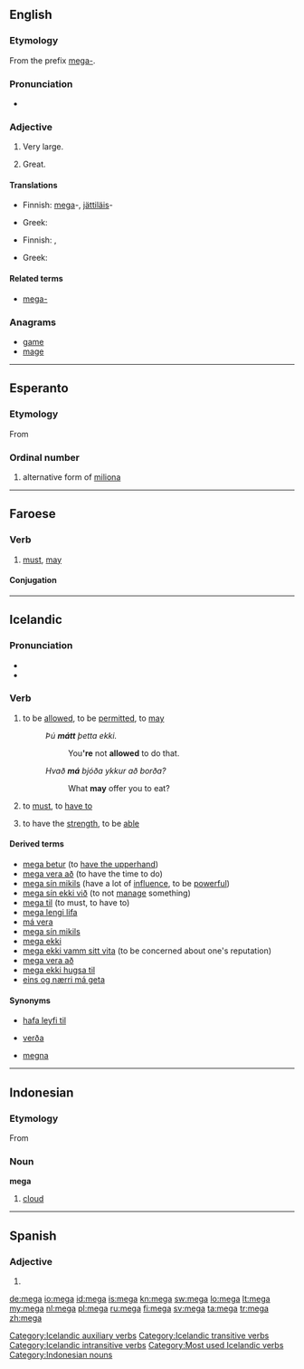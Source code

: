 {{also|mega-|méga|méga-}}
==English==

===Etymology===
From the prefix [[mega-]].

===Pronunciation===
* {{rhymes|ɛɡə}}

===Adjective===
{{en-adj|-}}

# {{informal}} Very large.
# {{informal}} Great.

====Translations====
{{trans-top|very large}}
* Finnish: [[mega]]-, [[jättiläis]]-
{{trans-mid}}
* Greek: {{t|el|μέγας|m|tr=mégas|sc=Grek}}
{{trans-bottom}}

{{trans-top|great}}
* Finnish: {{t+|fi|mahtava}}, {{t+|fi|erinomainen}}
{{trans-mid}}
* Greek: {{t|el|μέγας|m|tr=mégas|sc=Grek}}
{{trans-bottom}}

====Related terms====
<!-- These are mainly nonce words, unless specific definitions are known and entries can be set up
* [[mega deal]]
* [[mega energy]]
* [[mega high]]
* [[mega low]]
* [[mega market]]
* [[mega-mart]]
* [[mega meal]] (''registered trademark?  spelling?''), used by [[w:Kentucky Fried Chicken|KFC]]
* [[mega-merger]]
* [[mega moolah]], term used by the [[w:Fox Box|Fox Box]], formerly [[w:Fox Kids|Fox Kids]]
* [[mega morning]]
* [[mega movie]]
* [[mega party]]
* [[mega power]]
* [[mega road]]
* [[mega-selection]]
* [[mega speed]]
-->

* [[mega-]]

===Anagrams===
* [[game#English|game]]
* [[mage#English|mage]]

----

==Esperanto==
{{ordinalbox|eo||1,000,000a||card=meg}}

===Etymology===
From {{term|meg}}

===Ordinal number===
{{eo-adj}}

# {{ordinal|lang=eo}} alternative form of [[miliona]]

----

==Faroese==

===Verb===
{{head|fo|verb}}

# [[must]], [[may]]

====Conjugation====
{{fo-conj-mega}}

----

==Icelandic==

===Pronunciation===
* {{IPA|/ˈmeiːɣa/|lang=is}}
* {{rhymes|eiːɣa|lang=is}}

===Verb===
{{is-verb-preterite|má|mátti|mátt}}

# {{ambitransitive|governs the accusative}} to be [[allowed]], to be [[permitted]], to [[may]]{{jump|is|be allowed|s}}
#: ''Þú '''mátt''' þetta ekki.''
#:: You''''re''' not '''allowed''' to do that.
#: ''Hvað '''má''' bjóða ykkur að borða?''
#:: What '''may''' offer you to eat?
# {{intransitive}} to [[must]], to [[have to]]{{jump|is|must|s}}
# to  have the [[strength]], to be [[able]]{{jump|is|have the strength|s}}

====Derived terms====
* [[mega betur]] (to [[have the upperhand]])
* [[mega vera að]] (to have the time to do)
* [[mega sín mikils]] (have a lot of [[influence]], to be [[powerful]])
* [[mega sín ekki við]] (to not [[manage]] something)
* [[mega til]] (to must, to have to)
* [[mega lengi lifa]]
* [[má vera]]
* [[mega sín mikils]]
* [[mega ekki]]
* [[mega ekki vamm sitt vita]] (to be concerned about one's reputation)
* [[mega vera að]]
* [[mega ekki hugsa til]]
* [[eins og nærri má geta]]

====Synonyms====
* {{jump|s|is|be allowed}} [[hafa leyfi til]]
* {{jump|s|is|must}} [[verða]]
* {{jump|s|is|have the strength}} [[megna]]

[[Category:Icelandic auxiliary verbs]]
[[Category:Icelandic transitive verbs]]
[[Category:Icelandic intransitive verbs]]
[[Category:Most used Icelandic verbs]]

----

==Indonesian==

===Etymology===
From {{etyl|sa|id}} {{term|मेघ||cloud|tr=megha|lang=sa}}

===Noun===
'''mega'''

# [[cloud]]

[[Category:Indonesian nouns]]

----

==Spanish==

===Adjective===
{{es-adj|m=mego}}

# {{feminine of|lang=es|mego}}

[[de:mega]]
[[io:mega]]
[[id:mega]]
[[is:mega]]
[[kn:mega]]
[[sw:mega]]
[[lo:mega]]
[[lt:mega]]
[[my:mega]]
[[nl:mega]]
[[pl:mega]]
[[ru:mega]]
[[fi:mega]]
[[sv:mega]]
[[ta:mega]]
[[tr:mega]]
[[zh:mega]]
